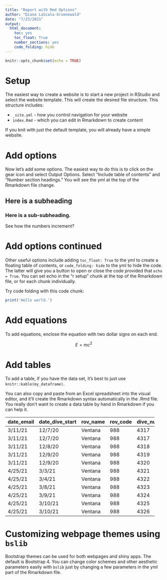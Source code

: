 ```yaml
---
title: "Report with Rmd Options"
author: "Diana LaScala-Gruenewald"
date: "7/23/2021"
output: 
  html_document:
    toc: yes
    toc_float: True
    number_sections: yes
    code_folding: hide
---
```


```r
knitr::opts_chunk$set(echo = TRUE)
```

# Setup

The easiest way to create a website is to start a new project in RStudio and select the website template. This will create the desired file structure. This structure includes:

-   `_site.yml` - how you control navigation for your website
-   `index.Rmd` - which you can edit in Rmarkdown to create content

If you knit with just the default template, you will already have a simple website.

# Add options

Now let's add some options. The easiest way to do this is to click on the gear icon and select Output Options. Select "Include table of contents" and "Number section headings." You will see the yml at the top of the Rmarkdown file change. 

## Here is a subheading

### Here is a sub-subheading. 

See how the numbers increment?

# Add options continued

Other useful options include adding `toc_float: True` to the yml to create a floating table of contents, or `code_folding: hide` to the yml to hide the code. The latter will give you a button to open or close the code provided that `echo = True`. You can set echo in the "r setup" chunk at the top of the Rmarkdown file, or for each chunk individually.

Try code folding with this code chunk:

```r
print('Hello world.')
```

# Add equations

To add equations, enclose the equation with two dollar signs on each end.

$$
E = mc^2
$$

# Add tables

To add a table, if you have the data set, it's best to just use `knitr::kable(my_dataframe)`. 

You can also copy and paste from an Excel spreadsheet into the visual editor, and it'll create the Rmarkdown syntax automatically in the .Rmd file. You really don't want to create a data table by hand in Rmarkdown if you can help it.

+------------+-----------------+----------+----------+----------+-------------+
| date_email | date_dive_start | rov_name | rov_code | dive_num | request_num |
+============+=================+==========+==========+==========+=============+
| 3/11/21    | 12/7/20         | Ventana  | 988      | 4317     | 1           |
+------------+-----------------+----------+----------+----------+-------------+
| 3/11/21    | 12/7/20         | Ventana  | 988      | 4317     | 1           |
+------------+-----------------+----------+----------+----------+-------------+
| 3/11/21    | 12/8/20         | Ventana  | 988      | 4318     | 2           |
+------------+-----------------+----------+----------+----------+-------------+
| 3/11/21    | 12/9/20         | Ventana  | 988      | 4319     | 3           |
+------------+-----------------+----------+----------+----------+-------------+
| 3/11/21    | 12/9/20         | Ventana  | 988      | 4320     | 4           |
+------------+-----------------+----------+----------+----------+-------------+
| 4/25/21    | 3/3/21          | Ventana  | 988      | 4321     | 5           |
+------------+-----------------+----------+----------+----------+-------------+
| 4/25/21    | 3/4/21          | Ventana  | 988      | 4322     | 6           |
+------------+-----------------+----------+----------+----------+-------------+
| 4/25/21    | 3/8/21          | Ventana  | 988      | 4323     | 7           |
+------------+-----------------+----------+----------+----------+-------------+
| 4/25/21    | 3/9/21          | Ventana  | 988      | 4324     | 8           |
+------------+-----------------+----------+----------+----------+-------------+
| 4/25/21    | 3/10/21         | Ventana  | 988      | 4325     | 9           |
+------------+-----------------+----------+----------+----------+-------------+
| 4/25/21    | 3/10/21         | Ventana  | 988      | 4326     | 10          |
+------------+-----------------+----------+----------+----------+-------------+

# Customizing webpage themes using `bslib`

Bootstrap themes can be used for both webpages and shiny apps. The default is Bootstrap 4. You can change color schemes and other aesthetic parameters easily with `bslib` just by changing a few parameters in the yml part of the Rmarkdown file.

